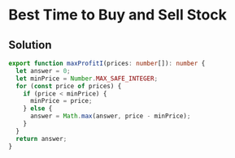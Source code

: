 # Best Time to Buy and Sell Stock

## Solution

```typescript filename="solution.ts" copy 
export function maxProfitI(prices: number[]): number {
  let answer = 0;
  let minPrice = Number.MAX_SAFE_INTEGER;
  for (const price of prices) {
    if (price < minPrice) {
      minPrice = price;
    } else {
      answer = Math.max(answer, price - minPrice);
    }
  }
  return answer;
}
```